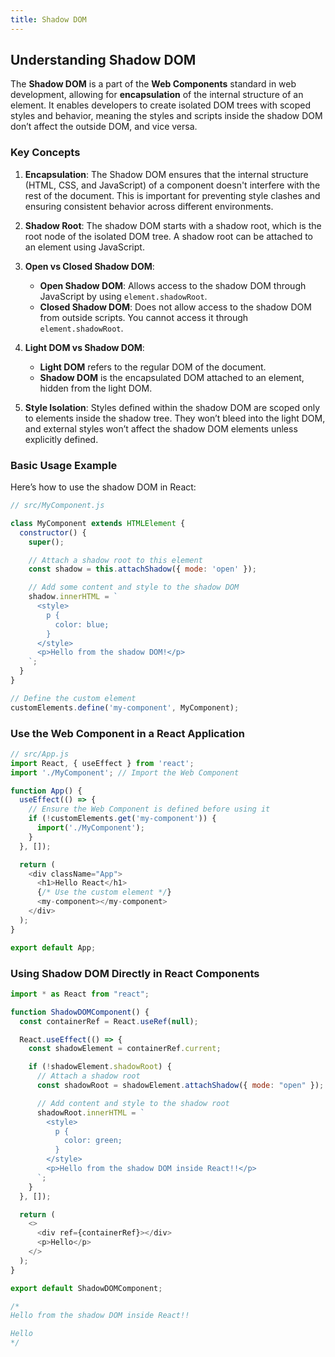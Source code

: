 ```yaml
---
title: Shadow DOM
---
```


## Understanding Shadow DOM

The **Shadow DOM** is a part of the **Web Components** standard in web development, allowing for **encapsulation** of the internal structure of an element. It enables developers to create isolated DOM trees with scoped styles and behavior, meaning the styles and scripts inside the shadow DOM don’t affect the outside DOM, and vice versa.

### Key Concepts

1. **Encapsulation**:
   The Shadow DOM ensures that the internal structure (HTML, CSS, and JavaScript) of a component doesn't interfere with the rest of the document. This is important for preventing style clashes and ensuring consistent behavior across different environments.

2. **Shadow Root**:
   The shadow DOM starts with a shadow root, which is the root node of the isolated DOM tree. A shadow root can be attached to an element using JavaScript.

3. **Open vs Closed Shadow DOM**:
   - **Open Shadow DOM**: Allows access to the shadow DOM through JavaScript by using `element.shadowRoot`.
   - **Closed Shadow DOM**: Does not allow access to the shadow DOM from outside scripts. You cannot access it through `element.shadowRoot`.

4. **Light DOM vs Shadow DOM**:
   - **Light DOM** refers to the regular DOM of the document.
   - **Shadow DOM** is the encapsulated DOM attached to an element, hidden from the light DOM.

5. **Style Isolation**:
   Styles defined within the shadow DOM are scoped only to elements inside the shadow tree. They won’t bleed into the light DOM, and external styles won’t affect the shadow DOM elements unless explicitly defined.

### Basic Usage Example

Here’s how to use the shadow DOM in React:

```Javascript
// src/MyComponent.js

class MyComponent extends HTMLElement {
  constructor() {
    super();

    // Attach a shadow root to this element
    const shadow = this.attachShadow({ mode: 'open' });

    // Add some content and style to the shadow DOM
    shadow.innerHTML = `
      <style>
        p {
          color: blue;
        }
      </style>
      <p>Hello from the shadow DOM!</p>
    `;
  }
}

// Define the custom element
customElements.define('my-component', MyComponent);
```

### Use the Web Component in a React Application

```JavaScript
// src/App.js
import React, { useEffect } from 'react';
import './MyComponent'; // Import the Web Component

function App() {
  useEffect(() => {
    // Ensure the Web Component is defined before using it
    if (!customElements.get('my-component')) {
      import('./MyComponent');
    }
  }, []);

  return (
    <div className="App">
      <h1>Hello React</h1>
      {/* Use the custom element */}
      <my-component></my-component>
    </div>
  );
}

export default App;
```

### Using Shadow DOM Directly in React Components

```JavaScript
import * as React from "react";

function ShadowDOMComponent() {
  const containerRef = React.useRef(null);

  React.useEffect(() => {
    const shadowElement = containerRef.current;

    if (!shadowElement.shadowRoot) {
      // Attach a shadow root
      const shadowRoot = shadowElement.attachShadow({ mode: "open" });

      // Add content and style to the shadow root
      shadowRoot.innerHTML = `
        <style>
          p {
            color: green;
          }
        </style>
        <p>Hello from the shadow DOM inside React!!</p>
      `;
    }
  }, []);

  return (
    <>
      <div ref={containerRef}></div>
      <p>Hello</p>
    </>
  );
}

export default ShadowDOMComponent;

/*
Hello from the shadow DOM inside React!!

Hello
*/
```
